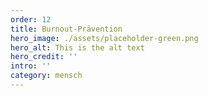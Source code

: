 ---
order: 12
title: Burnout-Prävention
hero_image: ./assets/placeholder-green.png
hero_alt: This is the alt text
hero_credit: ''
intro: ''
category: mensch
---

<PlaceholderText/>

